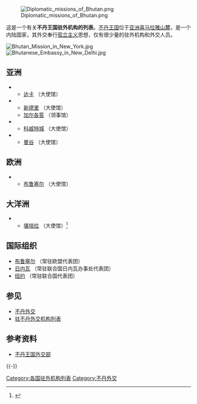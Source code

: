 [[File:Diplomatic_missions_of_Bhutan.png|thumb]]

这是一个有关'''不丹王国驻外机构的列表'''。[[不丹王国|不丹王国]]位于[[亚洲|亚洲]][[喜马拉雅山|喜马拉雅山麓]]，是一个内陆国家，其外交奉行[[孤立主义|孤立主义]]思想，仅有很少量的驻外机构和外交人员。

[[Image:Bhutan_Mission_in_New_York.jpg|right]]
[[File:Bhutanese_Embassy_in_New_Delhi.jpg|right]]

==亚洲==
*{{Flag|Bangladesh}}
** [[达卡|达卡]] （大使馆）
*{{Flag|India}}
** [[新德里|新德里]] （大使馆）
** [[加尔各答|加尔各答]] （领事馆）
*{{Flag|Kuwait}}
** [[科威特城|科威特城]] （大使馆）
*{{Flag|Thailand}}
** [[曼谷|曼谷]] （大使馆）

==欧洲==
*{{flag|Belgium}}
** [[布鲁塞尔|布鲁塞尔]] （大使馆）

==大洋洲==
*{{AUS}}
** [[堪培拉|堪培拉]] （大使馆）<ref name="Canberra">{{cite web|accessdate=2021-10-23|title=Diplomatic List|url=https://protocol.dfat.gov.au/Public/Missions/27|publisher=[[澳洲外交部|澳洲外交部]]|archive-date=2022-03-15|archive-url=https://web.archive.org/web/20220315205841/https://protocol.dfat.gov.au/Public/Missions/27}}</ref>

==国际组织==
* [[布鲁塞尔|布鲁塞尔]] （常驻欧盟代表团）
* [[日内瓦|日内瓦]] （常驻联合国日内瓦办事处代表团）
* [[纽约市|纽约]] （常驻联合国代表团）

==参见==
{{Portal|不丹}}
* [[不丹外交|不丹外交]]
* [[驻不丹外交机构列表|驻不丹外交机构列表]]

==参考资料==
{{reflist|2}}
*[https://web.archive.org/web/20180227195508/http://www.mfa.gov.bt/ 不丹王国外交部]

{{-}}
{{Asia topic|駐外機構列表}}
{{不丹外交}}

[[Category:各国驻外机构列表|Category:各国驻外机构列表]]
[[Category:不丹外交|Category:不丹外交]]